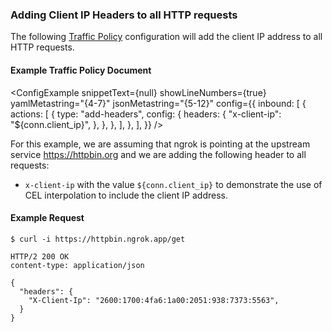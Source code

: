 
### Adding Client IP Headers to all HTTP requests

The following [Traffic Policy](/docs/http/traffic-policy/)
configuration will add the client IP address to all HTTP requests.

#### Example Traffic Policy Document

<ConfigExample
	snippetText={null}
	showLineNumbers={true}
	yamlMetastring="{4-7}"
	jsonMetastring="{5-12}"
	config={{
		inbound: [
			{
				actions: [
					{
						type: "add-headers",
						config: {
							headers: {
								"x-client-ip": "${conn.client_ip}",
							},
						},
					},
				],
			},
		],
	}}
/>

For this example, we are assuming that ngrok is pointing at the upstream service
https://httpbin.org and we are adding the following header to all requests:

- `x-client-ip` with the value `${conn.client_ip}` to demonstrate the use of
  CEL interpolation to include the client IP address.

#### Example Request

```shell
$ curl -i https://httpbin.ngrok.app/get
```

```http
HTTP/2 200 OK
content-type: application/json

{
  "headers": {
    "X-Client-Ip": "2600:1700:4fa6:1a00:2051:938:7373:5563",
  }
}
```
